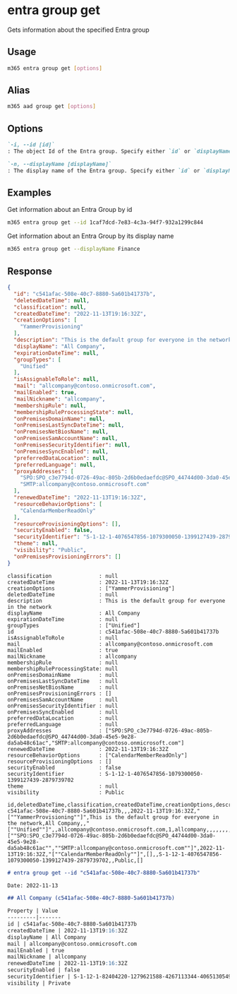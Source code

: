 
# entra group get

Gets information about the specified Entra group

## Usage

```sh
m365 entra group get [options]
```

## Alias

```sh
m365 aad group get [options]
```

## Options

```md definition-list
`-i, --id [id]`
: The object Id of the Entra group. Specify either `id` or `displayName` but not both.

`-n, --displayName [displayName]`
: The display name of the Entra group. Specify either `id` or `displayName` but not both.
```

<Global />

## Examples

Get information about an Entra Group by id

```sh
m365 entra group get --id 1caf7dcd-7e83-4c3a-94f7-932a1299c844
```

Get information about an Entra Group by its display name

```sh
m365 entra group get --displayName Finance
```

## Response

<Tabs>
  <TabItem value="JSON">

  ```json
  {
    "id": "c541afac-508e-40c7-8880-5a601b41737b",
    "deletedDateTime": null,
    "classification": null,
    "createdDateTime": "2022-11-13T19:16:32Z",
    "creationOptions": [
      "YammerProvisioning"
    ],
    "description": "This is the default group for everyone in the network",
    "displayName": "All Company",
    "expirationDateTime": null,
    "groupTypes": [
      "Unified"
    ],
    "isAssignableToRole": null,
    "mail": "allcompany@contoso.onmicrosoft.com",
    "mailEnabled": true,
    "mailNickname": "allcompany",
    "membershipRule": null,
    "membershipRuleProcessingState": null,
    "onPremisesDomainName": null,
    "onPremisesLastSyncDateTime": null,
    "onPremisesNetBiosName": null,
    "onPremisesSamAccountName": null,
    "onPremisesSecurityIdentifier": null,
    "onPremisesSyncEnabled": null,
    "preferredDataLocation": null,
    "preferredLanguage": null,
    "proxyAddresses": [
      "SPO:SPO_c3e7794d-0726-49ac-805b-2d6b0edaefdc@SPO_44744d00-3da0-45e5-9e28-da5ab48c61ac",
      "SMTP:allcompany@contoso.onmicrosoft.com"
    ],
    "renewedDateTime": "2022-11-13T19:16:32Z",
    "resourceBehaviorOptions": [
      "CalendarMemberReadOnly"
    ],
    "resourceProvisioningOptions": [],
    "securityEnabled": false,
    "securityIdentifier": "S-1-12-1-4076547856-1079300050-1399127439-2879739702",
    "theme": null,
    "visibility": "Public",
    "onPremisesProvisioningErrors": []
  }
  ```

  </TabItem>
  <TabItem value="Text">

  ```text
  classification               : null
  createdDateTime              : 2022-11-13T19:16:32Z
  creationOptions              : ["YammerProvisioning"]
  deletedDateTime              : null
  description                  : This is the default group for everyone in the network
  displayName                  : All Company
  expirationDateTime           : null
  groupTypes                   : ["Unified"]
  id                           : c541afac-508e-40c7-8880-5a601b41737b
  isAssignableToRole           : null
  mail                         : allcompany@contoso.onmicrosoft.com
  mailEnabled                  : true
  mailNickname                 : allcompany
  membershipRule               : null
  membershipRuleProcessingState: null
  onPremisesDomainName         : null
  onPremisesLastSyncDateTime   : null
  onPremisesNetBiosName        : null
  onPremisesProvisioningErrors : []
  onPremisesSamAccountName     : null
  onPremisesSecurityIdentifier : null
  onPremisesSyncEnabled        : null
  preferredDataLocation        : null
  preferredLanguage            : null
  proxyAddresses               : ["SPO:SPO_c3e7794d-0726-49ac-805b-2d6b0edaefdc@SPO_44744d00-3da0-45e5-9e28-da5ab48c61ac","SMTP:allcompany@contoso.onmicrosoft.com"]
  renewedDateTime              : 2022-11-13T19:16:32Z
  resourceBehaviorOptions      : ["CalendarMemberReadOnly"]
  resourceProvisioningOptions  : []
  securityEnabled              : false
  securityIdentifier           : S-1-12-1-4076547856-1079300050-1399127439-2879739702
  theme                        : null
  visibility                   : Public
  ```

  </TabItem>
  <TabItem value="CSV">

  ```csv
  id,deletedDateTime,classification,createdDateTime,creationOptions,description,displayName,expirationDateTime,groupTypes,isAssignableToRole,mail,mailEnabled,mailNickname,membershipRule,membershipRuleProcessingState,onPremisesDomainName,onPremisesLastSyncDateTime,onPremisesNetBiosName,onPremisesSamAccountName,onPremisesSecurityIdentifier,onPremisesSyncEnabled,preferredDataLocation,preferredLanguage,proxyAddresses,renewedDateTime,resourceBehaviorOptions,resourceProvisioningOptions,securityEnabled,securityIdentifier,theme,visibility,onPremisesProvisioningErrors
  c541afac-508e-40c7-8880-5a601b41737b,,,2022-11-13T19:16:32Z,"[""YammerProvisioning""]",This is the default group for everyone in the network,All Company,,"[""Unified""]",,allcompany@contoso.onmicrosoft.com,1,allcompany,,,,,,,,,,,"[""SPO:SPO_c3e7794d-0726-49ac-805b-2d6b0edaefdc@SPO_44744d00-3da0-45e5-9e28-da5ab48c61ac"",""SMTP:allcompany@contoso.onmicrosoft.com""]",2022-11-13T19:16:32Z,"[""CalendarMemberReadOnly""]",[],,S-1-12-1-4076547856-1079300050-1399127439-2879739702,,Public,[]
  ```

  </TabItem>
  <TabItem value="Markdown">

  ```md
  # entra group get --id "c541afac-508e-40c7-8880-5a601b41737b"

  Date: 2022-11-13

  ## All Company (c541afac-508e-40c7-8880-5a601b41737b)

  Property | Value
  ---------|-------
  id | c541afac-508e-40c7-8880-5a601b41737b
  createdDateTime | 2022-11-13T19:16:32Z
  displayName | All Company
  mail | allcompany@contoso.onmicrosoft.com
  mailEnabled | true
  mailNickname | allcompany
  renewedDateTime | 2022-11-13T19:16:32Z
  securityEnabled | false
  securityIdentifier | S-1-12-1-82404220-1279621588-4267113344-4065130549
  visibility | Private
  ```

  </TabItem>
</Tabs>

